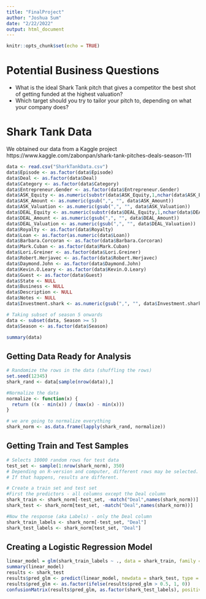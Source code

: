 ```yaml
---
title: "FinalProject"
author: "Joshua Sum"
date: "2/22/2022"
output: html_document
---
```


```r
knitr::opts_chunk$set(echo = TRUE)
```

# Potential Business Questions
- What is the ideal Shark Tank pitch that gives a competitor the best shot of getting funded at the highest valuation?
- Which target should you try to tailor your pitch to, depending on what your company does?

# Shark Tank Data
We obtained our data from a Kaggle project https://www.kaggle.com/zabonpan/shark-tank-pitches-deals-season-111
```r
data <- read.csv("SharkTankData.csv")
data$Episode <- as.factor(data$Episode)
data$Deal <- as.factor(data$Deal)
data$Category <- as.factor(data$Category)
data$Entrepreneur.Gender <- as.factor(data$Entrepreneur.Gender)
data$ASK_Equity <- as.numeric(substr(data$ASK_Equity,1,nchar(data$ASK_Equity)-1))/100
data$ASK_Amount <- as.numeric(gsub(",", "", data$ASK_Amount))
data$ASK_Valuation <- as.numeric(gsub(",", "", data$ASK_Valuation))
data$DEAL_Equity <- as.numeric(substr(data$DEAL_Equity,1,nchar(data$DEAL_Equity)-1))/100
data$DEAL_Amount <- as.numeric(gsub(",", "", data$DEAL_Amount))
data$DEAL_Valuation <- as.numeric(gsub(",", "", data$DEAL_Valuation))
data$Royalty <- as.factor(data$Royalty)
data$Loan <- as.factor(as.numeric(data$Loan))
data$Barbara.Corcoran <- as.factor(data$Barbara.Corcoran)
data$Mark.Cuban <- as.factor(data$Mark.Cuban)
data$Lori.Greiner <- as.factor(data$Lori.Greiner)
data$Robert.Herjavec <- as.factor(data$Robert.Herjavec)
data$Daymond.John <- as.factor(data$Daymond.John)
data$Kevin.O.Leary <- as.factor(data$Kevin.O.Leary)
data$Guest <- as.factor(data$Guest)
data$State <- NULL
data$Business <- NULL
data$Description <- NULL
data$Notes <- NULL
data$Investment.shark <- as.numeric(gsub(",", "", data$Investment.shark))

# Taking subset of season 5 onwards
data <- subset(data, Season >= 5)
data$Season <- as.factor(data$Season)

summary(data)
```

## Getting Data Ready for Analysis

```r
# Randomize the rows in the data (shuffling the rows)
set.seed(12345)
shark_rand <- data[sample(nrow(data)),]

#Normalize the data
normalize <- function(x) {
  return ((x - min(x)) / (max(x) - min(x)))
}

# we are going to normalize everything 
shark_norm <- as.data.frame(lapply(shark_rand, normalize))
```

## Getting Train and Test Samples

```r
# Selects 10000 random rows for test data
test_set <- sample(1:nrow(shark_norm), 350) 
# Depending on R-version and computer, different rows may be selected. 
# If that happens, results are different. 

# Create a train set and test set
#First the predictors - all columns except the Deal column
shark_train <- shark_norm[-test_set, -match("Deal",names(shark_norm))]
shark_test <- shark_norm[test_set, -match("Deal",names(shark_norm))]

#Now the response (aka Labels) - only the Deal column
shark_train_labels <- shark_norm[-test_set, "Deal"]
shark_test_labels <- shark_norm[test_set, "Deal"]
```

## Creating a Logistic Regression Model

```r
linear_model = glm(shark_train_labels ~ ., data = shark_train, family ="binomial")
summary(linear_model)
results <- shark_test
results$pred_glm <- predict(linear_model, newdata = shark_test, type = "response")
results$pred_glm <- as.factor(ifelse(results$pred_glm > 0.5, 1, 0))
confusionMatrix(results$pred_glm, as.factor(shark_test_labels), positive = "1")
```
